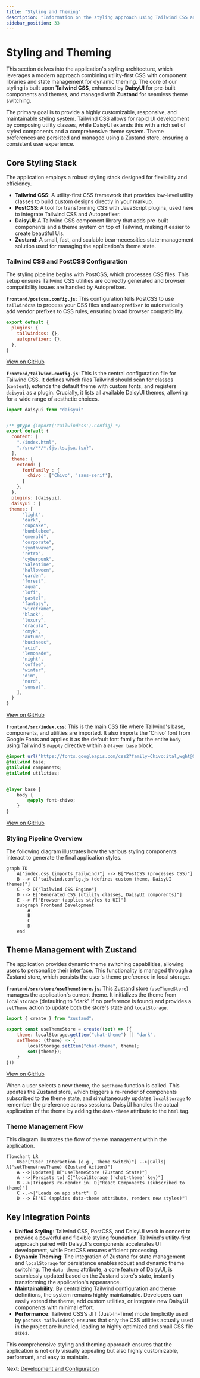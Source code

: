 ```yaml
---
title: "Styling and Theming"
description: "Information on the styling approach using Tailwind CSS and theme management within the application."
sidebar_position: 33
---
```


# Styling and Theming
<TOC />

This section delves into the application's styling architecture, which leverages a modern approach combining utility-first CSS with component libraries and state management for dynamic theming. The core of our styling is built upon **Tailwind CSS**, enhanced by **DaisyUI** for pre-built components and themes, and managed with **Zustand** for seamless theme switching.

The primary goal is to provide a highly customizable, responsive, and maintainable styling system. Tailwind CSS allows for rapid UI development by composing utility classes, while DaisyUI extends this with a rich set of styled components and a comprehensive theme system. Theme preferences are persisted and managed using a Zustand store, ensuring a consistent user experience.

## Core Styling Stack

The application employs a robust styling stack designed for flexibility and efficiency.

*   **Tailwind CSS**: A utility-first CSS framework that provides low-level utility classes to build custom designs directly in your markup.
*   **PostCSS**: A tool for transforming CSS with JavaScript plugins, used here to integrate Tailwind CSS and Autoprefixer.
*   **DaisyUI**: A Tailwind CSS component library that adds pre-built components and a theme system on top of Tailwind, making it easier to create beautiful UIs.
*   **Zustand**: A small, fast, and scalable bear-necessities state-management solution used for managing the application's theme state.

### Tailwind CSS and PostCSS Configuration

The styling pipeline begins with PostCSS, which processes CSS files. This setup ensures Tailwind CSS utilities are correctly generated and browser compatibility issues are handled by Autoprefixer.

**`frontend/postcss.config.js`**:
This configuration tells PostCSS to use `tailwindcss` to process your CSS files and `autoprefixer` to automatically add vendor prefixes to CSS rules, ensuring broad browser compatibility.

```javascript filename="frontend/postcss.config.js"
export default {
  plugins: {
    tailwindcss: {},
    autoprefixer: {},
  },
}
```
[View on GitHub](https://github.com/shinymack/Chat-App-MERN/blob/main/frontend/postcss.config.js)

**`frontend/tailwind.config.js`**:
This is the central configuration file for Tailwind CSS. It defines which files Tailwind should scan for classes (`content`), extends the default theme with custom fonts, and registers `daisyui` as a plugin. Crucially, it lists all available DaisyUI themes, allowing for a wide range of aesthetic choices.

```javascript filename="frontend/tailwind.config.js"
import daisyui from "daisyui"


/** @type {import('tailwindcss').Config} */
export default {
  content: [
    "./index.html",
    "./src/**/*.{js,ts,jsx,tsx}",
  ],
  theme: {
    extend: {
      fontFamily : {
        chivo : ['Chivo', 'sans-serif'],
      }
    },
  },
  plugins: [daisyui],
  daisyui : {
 themes: [
      "light",
      "dark",
      "cupcake",
      "bumblebee",
      "emerald",
      "corporate",
      "synthwave",
      "retro",
      "cyberpunk",
      "valentine",
      "halloween",
      "garden",
      "forest",
      "aqua",
      "lofi",
      "pastel",
      "fantasy",
      "wireframe",
      "black",
      "luxury",
      "dracula",
      "cmyk",
      "autumn",
      "business",
      "acid",
      "lemonade",
      "night",
      "coffee",
      "winter",
      "dim",
      "nord",
      "sunset",
    ],
  }
}
```
[View on GitHub](https://github.com/shinymack/Chat-App-MERN/blob/main/frontend/tailwind.config.js)

**`frontend/src/index.css`**:
This is the main CSS file where Tailwind's base, components, and utilities are imported. It also imports the 'Chivo' font from Google Fonts and applies it as the default font family for the entire `body` using Tailwind's `@apply` directive within a `@layer base` block.

```css filename="frontend/src/index.css"
@import url('https://fonts.googleapis.com/css2?family=Chivo:ital,wght@0,100..900;1,100..900&display=swap');
@tailwind base;
@tailwind components;
@tailwind utilities;


@layer base {
    body {
        @apply font-chivo;
    }
}
```
[View on GitHub](https://github.com/shinymack/Chat-App-MERN/blob/main/frontend/src/index.css)

### Styling Pipeline Overview

The following diagram illustrates how the various styling components interact to generate the final application styles.





```mermaid
graph TD
    A["index.css (imports Tailwind)"] --> B["PostCSS (processes CSS)"]
    B --> C["tailwind.config.js (defines custom theme, DaisyUI themes)"]
    C --> D{"Tailwind CSS Engine"}
    D --> E["Generated CSS (utility classes, DaisyUI components)"]
    E --> F["Browser (applies styles to UI)"]
    subgraph Frontend Development
        A
        B
        C
        D
    end
```



## Theme Management with Zustand

The application provides dynamic theme switching capabilities, allowing users to personalize their interface. This functionality is managed through a Zustand store, which persists the user's theme preference in local storage.

**`frontend/src/store/useThemeStore.js`**:
This Zustand store (`useThemeStore`) manages the application's current theme. It initializes the theme from `localStorage` (defaulting to "dark" if no preference is found) and provides a `setTheme` action to update both the store's state and `localStorage`.

```javascript filename="frontend/src/store/useThemeStore.js"
import { create } from "zustand";

export const useThemeStore = create((set) => ({
    theme: localStorage.getItem("chat-theme") || "dark",
    setTheme: (theme) => {
        localStorage.setItem("chat-theme", theme);
        set({theme});
    }
}))
```
[View on GitHub](https://github.com/shinymack/Chat-App-MERN/blob/main/frontend/src/store/useThemeStore.js)

When a user selects a new theme, the `setTheme` function is called. This updates the Zustand store, which triggers a re-render of components subscribed to the theme state, and simultaneously updates `localStorage` to remember the preference across sessions. DaisyUI handles the actual application of the theme by adding the `data-theme` attribute to the `html` tag.

### Theme Management Flow

This diagram illustrates the flow of theme management within the application.





```mermaid
flowchart LR
    User["User Interaction (e.g., Theme Switch)"] -->|Calls| A["setTheme(newTheme) (Zustand Action)"]
    A -->|Updates| B["useThemeStore (Zustand State)"]
    A -->|Persists to| C["localStorage ('chat-theme' key)"]
    B -->|Triggers re-render in| D["React Components (subscribed to theme)"]
    C -.->|"Loads on app start"| B
    D --> E["UI (applies data-theme attribute, renders new styles)"]
```



## Key Integration Points

*   **Unified Styling**: Tailwind CSS, PostCSS, and DaisyUI work in concert to provide a powerful and flexible styling foundation. Tailwind's utility-first approach paired with DaisyUI's components accelerates UI development, while PostCSS ensures efficient processing.
*   **Dynamic Theming**: The integration of Zustand for state management and `localStorage` for persistence enables robust and dynamic theme switching. The `data-theme` attribute, a core feature of DaisyUI, is seamlessly updated based on the Zustand store's state, instantly transforming the application's appearance.
*   **Maintainability**: By centralizing Tailwind configuration and theme definitions, the system remains highly maintainable. Developers can easily extend the theme, add custom utilities, or integrate new DaisyUI components with minimal effort.
*   **Performance**: Tailwind CSS's JIT (Just-In-Time) mode (implicitly used by `postcss-tailwindcss`) ensures that only the CSS utilities actually used in the project are bundled, leading to highly optimized and small CSS file sizes.

This comprehensive styling and theming approach ensures that the application is not only visually appealing but also highly customizable, performant, and easy to maintain.

Next: [Development and Configuration](./4_development-and-configuration.mdx)